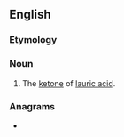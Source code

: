 ==English==

===Etymology===
{{suffix|en|lauric|one}}

===Noun===
{{en-noun|?}}

# {{lb|en|chemistry}} The [[ketone]] of [[lauric acid]].

===Anagrams===
* {{anagrams|en|aleuron}}